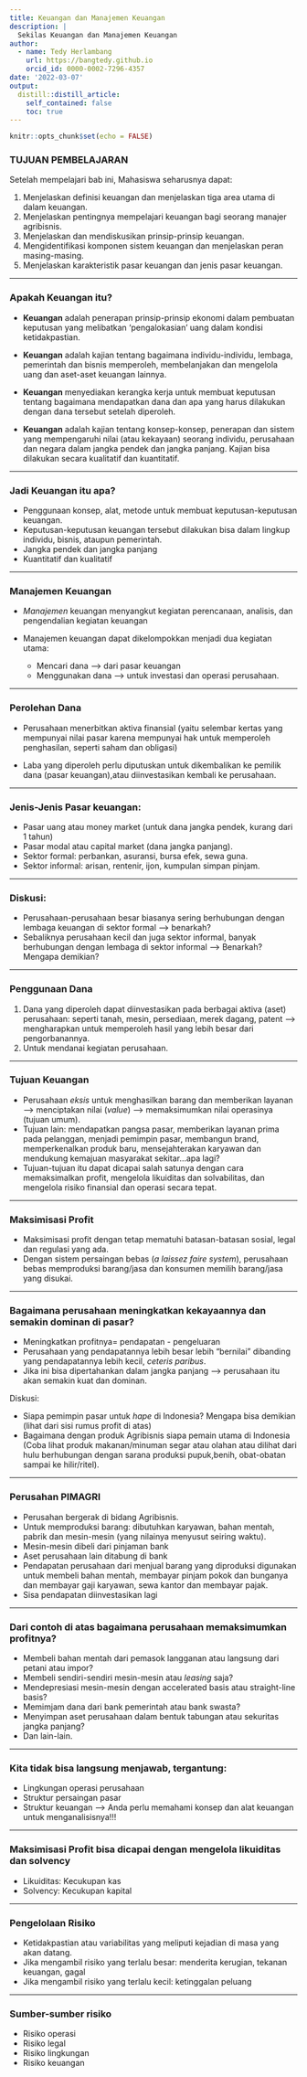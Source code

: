 ```yaml
---
title: Keuangan dan Manajemen Keuangan
description: |
  Sekilas Keuangan dan Manajemen Keuangan
author: 
  - name: Tedy Herlambang
    url: https://bangtedy.github.io
    orcid_id: 0000-0002-7296-4357
date: '2022-03-07'
output:
  distill::distill_article:
    self_contained: false
    toc: true
---
```


```r
knitr::opts_chunk$set(echo = FALSE)
```

### TUJUAN PEMBELAJARAN

Setelah mempelajari bab ini, Mahasiswa seharusnya dapat:

1. Menjelaskan definisi keuangan dan menjelaskan tiga area utama di dalam keuangan.
2. Menjelaskan pentingnya mempelajari keuangan bagi seorang manajer agribisnis.
3. Menjelaskan dan mendiskusikan prinsip-prinsip keuangan.
4. Mengidentifikasi komponen sistem keuangan dan menjelaskan peran masing-masing.
5. Menjelaskan karakteristik pasar keuangan dan jenis pasar keuangan.

---

### Apakah Keuangan itu?


* **Keuangan** adalah penerapan prinsip-prinsip ekonomi dalam pembuatan keputusan yang melibatkan 'pengalokasian' uang dalam kondisi ketidakpastian. 

* **Keuangan** adalah kajian tentang bagaimana individu-individu, lembaga, pemerintah dan bisnis memperoleh, membelanjakan dan mengelola uang dan aset-aset keuangan lainnya. 

* **Keuangan** menyediakan kerangka kerja untuk membuat keputusan tentang bagaimana mendapatkan dana dan apa yang harus dilakukan dengan dana tersebut setelah diperoleh. 

* **Keuangan** adalah kajian tentang konsep-konsep, penerapan dan sistem yang mempengaruhi nilai (atau kekayaan) seorang individu, perusahaan dan negara dalam jangka pendek dan jangka panjang. Kajian bisa dilakukan secara kualitatif dan kuantitatif.

---

### Jadi Keuangan itu apa?

* Penggunaan konsep, alat, metode untuk membuat keputusan-keputusan keuangan.
* Keputusan-keputusan keuangan tersebut dilakukan bisa dalam lingkup individu, bisnis, ataupun pemerintah.
* Jangka pendek dan jangka panjang
* Kuantitatif dan kualitatif

---

### Manajemen Keuangan

* *Manajemen* keuangan menyangkut kegiatan perencanaan, analisis, dan
pengendalian kegiatan keuangan
* Manajemen keuangan dapat dikelompokkan menjadi dua kegiatan utama:

  - Mencari dana --> dari pasar keuangan
  - Menggunakan dana --> untuk investasi dan operasi perusahaan.

---

### Perolehan Dana

* Perusahaan menerbitkan aktiva finansial (yaitu selembar kertas yang mempunyai nilai pasar karena mempunyai hak untuk memperoleh penghasilan, seperti saham dan obligasi)

* Laba yang diperoleh perlu diputuskan untuk dikembalikan ke pemilik dana (pasar keuangan),atau diinvestasikan kembali ke perusahaan. 

---

### Jenis-Jenis Pasar keuangan:

  * Pasar uang atau money market (untuk dana jangka pendek, kurang dari 1 tahun)
  * Pasar modal atau capital market (dana jangka panjang).
  * Sektor formal: perbankan, asuransi, bursa efek, sewa guna.
  * Sektor informal: arisan, rentenir, ijon, kumpulan simpan pinjam.
  
---

### Diskusi: 

* Perusahaan-perusahaan besar biasanya sering berhubungan dengan lembaga keuangan di sektor formal --> benarkah?
* Sebaliknya perusahaan kecil dan juga sektor informal, banyak berhubungan dengan lembaga di sektor informal --> Benarkah? Mengapa demikian?

---

### Penggunaan Dana

1. Dana yang diperoleh dapat diinvestasikan pada berbagai aktiva (aset) perusahaan: seperti tanah, mesin, persediaan, merek dagang, patent --> mengharapkan untuk memperoleh hasil yang lebih besar dari pengorbanannya. 
2. Untuk mendanai kegiatan perusahaan.

---

### Tujuan Keuangan

* Perusahaan *eksis* untuk menghasilkan barang dan memberikan layanan --> menciptakan nilai (*value*) --> memaksimumkan nilai operasinya (tujuan umum).
* Tujuan lain: mendapatkan pangsa pasar, memberikan layanan prima pada pelanggan, menjadi pemimpin pasar, membangun brand, memperkenalkan produk baru, mensejahterakan karyawan dan mendukung kemajuan masyarakat sekitar...apa lagi?
* Tujuan-tujuan itu dapat dicapai salah satunya dengan cara memaksimalkan profit, mengelola likuiditas dan solvabilitas, dan mengelola risiko finansial dan operasi secara tepat. 

---

### Maksimisasi Profit

* Maksimisasi profit dengan tetap mematuhi batasan-batasan sosial, legal dan regulasi yang ada.
* Dengan sistem persaingan bebas (*a laissez faire system*), perusahaan bebas memproduksi barang/jasa dan konsumen memilih barang/jasa yang disukai.

---

### Bagaimana perusahaan meningkatkan kekayaannya dan semakin dominan di pasar?

* Meningkatkan profitnya= pendapatan - pengeluaran
* Perusahaan yang pendapatannya lebih besar lebih "bernilai" dibanding yang pendapatannya lebih kecil, *ceteris paribus*.
* Jika ini bisa dipertahankan dalam jangka panjang --> perusahaan itu akan semakin kuat dan dominan.

Diskusi:

* Siapa pemimpin pasar untuk *hape* di Indonesia? Mengapa bisa demikian (lihat dari sisi rumus profit di atas)
* Bagaimana dengan produk Agribisnis siapa pemain utama di Indonesia (Coba lihat produk makanan/minuman segar atau olahan atau dilihat dari hulu berhubungan dengan sarana produksi pupuk,benih, obat-obatan sampai ke hilir/ritel).

---

### Perusahan PIMAGRI

* Perusahan bergerak di bidang Agribisnis.
* Untuk memproduksi barang: dibutuhkan karyawan, bahan mentah, pabrik dan mesin-mesin (yang nilainya menyusut seiring waktu).
* Mesin-mesin dibeli dari pinjaman bank
* Aset perusahaan lain ditabung di bank
* Pendapatan perusahaan dari menjual barang yang diproduksi digunakan untuk membeli bahan mentah, membayar pinjam pokok dan bunganya dan membayar gaji karyawan, sewa kantor dan membayar pajak.
* Sisa pendapatan diinvestasikan lagi

---

### Dari contoh di atas bagaimana perusahaan memaksimumkan profitnya?

* Membeli bahan mentah dari pemasok langganan atau langsung dari petani atau impor?
* Membeli sendiri-sendiri mesin-mesin atau *leasing* saja?
* Mendepresiasi mesin-mesin dengan accelerated basis atau straight-line basis?
* Memimjam dana dari bank pemerintah atau bank swasta?
* Menyimpan aset perusahaan dalam bentuk tabungan atau sekuritas jangka panjang?
* Dan lain-lain.

---

### Kita tidak bisa langsung menjawab, tergantung:

* Lingkungan operasi perusahaan
* Struktur persaingan pasar
* Struktur keuangan
--> Anda perlu memahami konsep dan alat keuangan untuk menganalisisnya!!!

---

### Maksimisasi Profit bisa dicapai dengan mengelola likuiditas dan solvency

* Likuiditas: Kecukupan kas
* Solvency: Kecukupan kapital

---

### Pengelolaan Risiko

* Ketidakpastian atau variabilitas yang meliputi kejadian di masa yang akan datang.
* Jika mengambil risiko yang terlalu besar: menderita kerugian, tekanan keuangan, gagal
* Jika mengambil risiko yang terlalu kecil: ketinggalan peluang

---

### Sumber-sumber risiko

* Risiko operasi
* Risiko legal
* Risiko lingkungan
* Risiko keuangan

